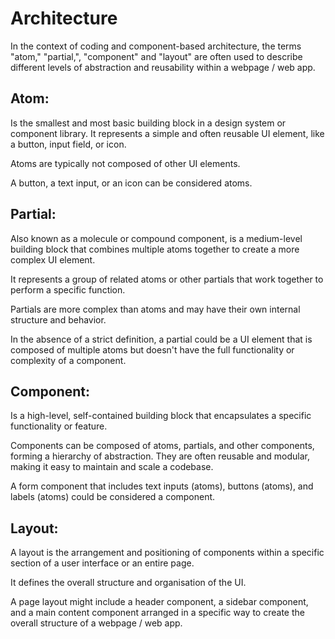 
<Meta title="Documentation/Architecture" />

# Architecture

In the context of coding and component-based architecture, the terms "atom," "partial,", "component" and "layout" are often used to describe different levels of abstraction and reusability within a webpage / web app.

## Atom:

Is the smallest and most basic building block in a design system or component library.
It represents a simple and often reusable UI element, like a button, input field, or icon.

Atoms are typically not composed of other UI elements.

A button, a text input, or an icon can be considered atoms.

## Partial:

Also known as a molecule or compound component, is a medium-level building block that combines multiple atoms together to create a more complex UI element.

It represents a group of related atoms or other partials that work together to perform a specific function.

Partials are more complex than atoms and may have their own internal structure and behavior.

In the absence of a strict definition, a partial could be a UI element that is composed of multiple atoms but doesn't have the full functionality or complexity of a component.

## Component:

Is a high-level, self-contained building block that encapsulates a specific functionality or feature.

Components can be composed of atoms, partials, and other components, forming a hierarchy of abstraction.
They are often reusable and modular, making it easy to maintain and scale a codebase.

A form component that includes text inputs (atoms), buttons (atoms), and labels (atoms) could be considered a component.

## Layout:

A layout is the arrangement and positioning of components within a specific section of a user interface or an entire page.

It defines the overall structure and organisation of the UI.

A page layout might include a header component, a sidebar component, and a main content component arranged in a specific way to create the overall structure of a webpage / web app.
